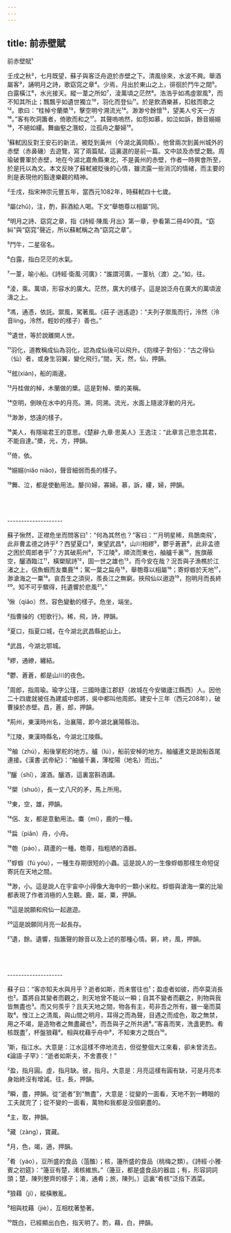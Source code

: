 ```yaml
---
---
---
```

title: 前赤壁賦
---




前赤壁賦¹

壬戌之秋²，七月既望，蘇子與客泛舟遊於赤壁之下。清風徐來，水波不興。舉酒屬客³，誦明月之詩，歌窈窕之章⁴。少焉，月出於東山之上，徘徊於鬥牛之間⁵。白露橫江⁶，水光接天。縱一葦之所如⁷，淩萬頃之茫然⁸。浩浩乎如馮虛禦風⁹，而不知其所止；飄飄乎如遺世獨立¹⁰，羽化而登仙¹¹。於是飲酒樂甚，扣舷而歌之¹²。歌曰：“桂棹兮蘭槳¹³，擊空明兮溯流光¹⁴。渺渺兮餘懷¹⁵，望美人兮天一方¹⁶。”客有吹洞簫者，倚歌而和之¹⁷。其聲嗚嗚然，如怨如慕，如泣如訴，餘音嫋嫋¹⁸，不絕如縷。舞幽壑之潛蛟，泣孤舟之嫠婦¹⁹。

¹蘇軾因反對王安石的新法，被貶到黃州（今湖北黃岡縣）。他曾兩次到黃州城外的赤壁（赤鼻磯）去遊覽，寫了兩篇賦，這裏選的是前一篇。文中談及赤壁之戰。周瑜破曹軍於赤壁，地在今湖北嘉魚縣東北，不是黃州的赤壁，作者一時興會所至，於是托以為文。本文反映了蘇軾被貶後的心情，雖流露一些消沉的情緒，而主要的則是表現他的豁達樂觀的精神。

²壬戌，指宋神宗元豐五年，當西元1082年，時蘇軾四十七歲。

³屬(zhǔ)，注，酌，斟酒給人喝。下文“舉匏尊以相屬”同。

⁴明月之詩、窈窕之章，指《詩經·陳風·月出》第一章，參看第二冊490頁。“窈糾”與“窈窕”聲近，所以蘇軾稱之為“窈窕之章”。

⁵鬥牛，二星宿名。

⁶白露，指白茫茫的水氣。

⁷一葦，喻小船。《詩經·衛風·河廣》：“誰謂河廣，一葦杭（渡）之。”如，往。

⁸淩，乘。萬頃，形容水的廣大。茫然，廣大的樣子。這是說泛舟在廣大的萬頃波濤之上。

⁹馮，通憑，依託。禦風，駕著風。《莊子·逍遙遊》：“夫列子禦風而行，泠然（泠音líng，泠然，輕妙的樣子）善也。”

¹⁰遺世，等於說離開人世。

¹¹羽化，道教稱成仙為羽化，認為成仙後可以飛升。《抱樸子·對俗》：“古之得仙（仙）者，或身生羽翼，變化飛行。”間，天，然，仙，押韻。

¹²舷(xián)，船的兩邊。

¹³丹桂做的棹，木蘭做的槳。這是對棹、槳的美稱。

¹⁴空明，倒映在水中的月亮。溯，同溯。流光，水面上隨波浮動的月光。

¹⁵渺渺，悠遠的樣子。

¹⁶美人，有隱喻君王的意思。《楚辭·九章·思美人》王逸注：“此章言己思念其君，不能自達。”槳，光，方，押韻。

¹⁷倚，依。

¹⁸嫋嫋(niǎo niǎo)，聲音細弱而長的樣子。

¹⁹舞、泣，都是使動用法。嫠(lí)婦，寡婦。慕，訴，縷，婦，押韻。



<br/><br/><br/>--------------------

蘇子愀然，正襟危坐而問客曰¹：“何為其然也？”客曰：“'月明星稀，鳥鵲南飛'，此非曹孟德之詩乎²？西望夏口³，東望武昌⁴，山川相繆⁵，鬱乎蒼蒼⁶，此非孟德之困於周郎者乎⁷？方其破荊州⁸，下江陵⁹，順流而東也，舳艫千裏¹⁰，旌旗蔽空，釃酒臨江¹¹，橫槊賦詩¹²，固一世之雄也¹³，而今安在哉？況吾與子漁樵於江渚之上，侶魚蝦而友麋鹿¹⁴；駕一葉之扁舟¹⁵，舉匏尊以相屬¹⁶；寄蜉蝣於天地¹⁷，渺滄海之一粟¹⁸。哀吾生之須臾，羨長江之無窮。挾飛仙以遨遊¹⁹，抱明月而長終²⁰。知不可乎驟得，托遺響於悲風²¹。”

¹愀（qiǎo）然，容色變動的樣子。危坐，端坐。

²指曹操的《短歌行》。稀，飛，詩，押韻。

³夏口，指夏口城，在今湖北武昌縣蛇山上。

⁴武昌，今湖北鄂城。

⁵繆，通繚，纏結。

⁶鬱、蒼蒼，都是山川的夜色。

⁷周郎，指周瑜。瑜字公瑾，三國時廬江郡舒（故城在今安徽廬江縣西）人。因他二十四歲就被任為建威中郎將，吳中都叫他周郎。建安十三年（西元208年），破曹操於赤壁。昌，蒼，郎，押韻。

⁸荊州，東漢時州名，治襄陽，即今湖北襄陽縣治。

⁹江陵，東漢時縣名，今湖北江陵縣。

¹⁰舳（zhú），船後掌舵的地方。艫（lú），船前安棹的地方。舳艫連文是說船首尾連接。《漢書·武帝紀》：“舳艫千裏，薄樅陽（地名）而出。”

¹¹釃（shī），濾酒。釃酒，這裏當斟酒講。

¹²槊（shuò），長一丈八尺的矛，馬上所用。

¹³東，空，雄，押韻。

¹⁴侶、友，都是意動用法。麋（mí），鹿的一種。

¹⁵扁（piān）舟，小舟。

¹⁶匏（páo），葫蘆的一種。匏尊，指粗陋的酒器。

¹⁷蜉蝣（fú yóu），一種生存期很短的小蟲。這是說人的一生像蜉蝣那樣生命短促寄託在天地之間。

¹⁸渺，小。這是說人在宇宙中小得像大海中的一顆小米粒。蜉蝣與滄海一粟的比喻都表現了作者消極的人生觀。鹿，屬，粟，押韻。

¹⁹這是說願和飛仙一起遨遊。

²⁰這是說願同月亮一起長存。

²¹遺，餘。遺響，指簫聲的餘音以及上述的那種心情。窮，終，風，押韻。



<br/><br/><br/>--------------------

蘇子曰：“客亦知夫水與月乎？逝者如斯，而未嘗往也¹；盈虛者如彼，而卒莫消長也²。蓋將自其變者而觀之，則天地曾不能以一瞬；自其不變者而觀之，則物與我皆無盡也³。而又何羨乎？且夫天地之間，物各有主，苟非吾之所有，雖一毫而莫取⁴。惟江上之清風，與山間之明月，耳得之而為聲，目遇之而成色，取之無禁，用之不竭，是造物者之無盡藏也⁵，而吾與子之所共適⁶。”客喜而笑，洗盞更酌。肴核既盡⁷，杯盤狼藉⁸。相與枕藉乎舟中⁹，不知東方之既白¹⁰。

¹斯，指江水。大意是：江水這樣不停地流去，但從整個大江來看，卻未曾流去。《論語·子罕》：“逝者如斯夫，不舍晝夜！”

²盈，指月圓。虛，指月缺。彼，指月。大意是：月亮這樣有圓有缺，可是月亮本身始終沒有增減。往，長，押韻。

³瞬，盡，押韻。從“逝者”到“無盡”，大意是：從變的一面看，天地不到一轉眼的工夫就完了；從不變的一面看，萬物和我都是沒個窮盡的。

⁴主，取，押韻。

⁵藏（zàng），寶藏。

⁶月，色，竭，適，押韻。

⁷肴（yáo），豆所盛的食品（菹醢）；核，籩所盛的食品（桃梅之類）。《詩經·小雅·賓之初筵》：“籩豆有楚，淆核維旅。”（籩豆，都是盛食品的器皿；有，形容詞詞頭；楚，陳列整齊的樣子；淆，通肴；旅，陳列。）這裏“肴核”泛指下酒菜。

⁸狼藉（jí），縱橫散亂。

⁹相與枕藉（jiè），互相枕著墊著。

¹⁰既白，已經顯出白色，指天明了。酌，藉，白，押韻。